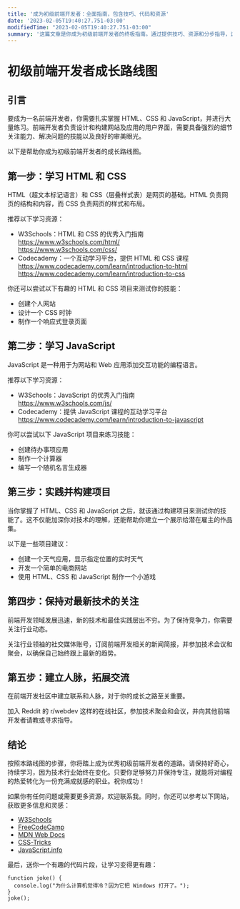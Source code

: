```yaml
---
title: '成为初级前端开发者：全面指南，包含技巧、代码和资源'
date: '2023-02-05T19:40:27.751-03:00'
modifiedTime: "2023-02-05T19:40:27.751-03:00"
summary: '这篇文章是你成为初级前端开发者的终极指南。通过提供技巧、资源和分步指导，这份全面指南将帮助你实现职业目标，并成为一名熟练的前端开发者。'
---
```


# 初级前端开发者成长路线图

## 引言

要成为一名前端开发者，你需要扎实掌握 HTML、CSS 和 JavaScript，并进行大量练习。前端开发者负责设计和构建网站及应用的用户界面，需要具备强烈的细节关注能力、解决问题的技能以及良好的审美眼光。

以下是帮助你成为初级前端开发者的成长路线图。

## 第一步：学习 HTML 和 CSS

HTML（超文本标记语言）和 CSS（层叠样式表）是网页的基础。HTML 负责网页的结构和内容，而 CSS 负责网页的样式和布局。

推荐以下学习资源：

- W3Schools：HTML 和 CSS 的优秀入门指南  
  https://www.w3schools.com/html/  
  https://www.w3schools.com/css/  
- Codecademy：一个互动学习平台，提供 HTML 和 CSS 课程  
  https://www.codecademy.com/learn/introduction-to-html  
  https://www.codecademy.com/learn/introduction-to-css  

你还可以尝试以下有趣的 HTML 和 CSS 项目来测试你的技能：

- 创建个人网站  
- 设计一个 CSS 时钟  
- 制作一个响应式登录页面  

## 第二步：学习 JavaScript

JavaScript 是一种用于为网站和 Web 应用添加交互功能的编程语言。

推荐以下学习资源：

- W3Schools：JavaScript 的优秀入门指南  
  https://www.w3schools.com/js/  
- Codecademy：提供 JavaScript 课程的互动学习平台  
  https://www.codecademy.com/learn/introduction-to-javascript  

你可以尝试以下 JavaScript 项目来练习技能：

- 创建待办事项应用  
- 制作一个计算器  
- 编写一个随机名言生成器  

## 第三步：实践并构建项目

当你掌握了 HTML、CSS 和 JavaScript 之后，就该通过构建项目来测试你的技能了。这不仅能加深你对技术的理解，还能帮助你建立一个展示给潜在雇主的作品集。

以下是一些项目建议：

- 创建一个天气应用，显示指定位置的实时天气  
- 开发一个简单的电商网站  
- 使用 HTML、CSS 和 JavaScript 制作一个小游戏  

## 第四步：保持对最新技术的关注

前端开发领域发展迅速，新的技术和最佳实践层出不穷。为了保持竞争力，你需要关注行业动态。

关注行业领袖的社交媒体账号，订阅前端开发相关的新闻简报，并参加技术会议和聚会，以确保自己始终跟上最新的趋势。

## 第五步：建立人脉，拓展交流

在前端开发社区中建立联系和人脉，对于你的成长之路至关重要。

加入 Reddit 的 r/webdev 这样的在线社区，参加技术聚会和会议，并向其他前端开发者请教或寻求指导。

## 结论

按照本路线图的步骤，你将踏上成为优秀初级前端开发者的道路。请保持好奇心，持续学习，因为技术行业始终在变化。只要你足够努力并保持专注，就能将对编程的热爱转化为一份充满成就感的职业。祝你成功！

如果你有任何问题或需要更多资源，欢迎联系我。同时，你还可以参考以下网站，获取更多信息和灵感：

- [W3Schools](https://www.w3schools.com/)  
- [FreeCodeCamp](https://www.freecodecamp.org/)  
- [MDN Web Docs](https://developer.mozilla.org/zh-CN/)  
- [CSS-Tricks](https://css-tricks.com/)  
- [JavaScript.info](https://javascript.info/)  

最后，送你一个有趣的代码片段，让学习变得更有趣：

```
function joke() {
  console.log("为什么计算机觉得冷？因为它把 Windows 打开了。");
}
joke();
```